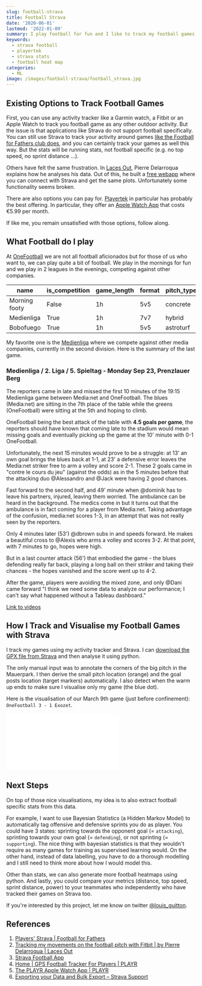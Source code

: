 ```yaml
---
slug: football-strava
title: Football Strava
date: '2020-06-01'
lastmod: '2022-01-09'
summary: I play football for fun and I like to track my football games using Strava aand my GPS watch. In this post I show you how to generate a nice dataviz with python.
keywords:
  - strava football
  - playertek
  - strava stats
  - football heat map
categories:
  - ML
image: /images/football-strava/football_strava.jpg
---
```


## Existing Options to Track Football Games

First, you can use any activity tracker like a Garmin watch, a Fitbit or an Apple Watch to track you football game as any other outdoor activity. But the issue is that applications like Strava do not support football specifically. You can still use Strava to track your activity around games [like the Football for Fathers club does](https://footballforfathers.co.uk/players-strava), and you can certainly track your games as well this way. But the stats will be running stats, not football specific (e.g. no top speed, no sprint distance ...).

Others have felt the same frustration. In [Laces Out](https://thelacesout.com/tracking-my-movements-on-the-football-pitch-with-fitbit-872726e99809), Pierre Delarroqua explains how he analyses his data. Out of this, he built a [free webapp](https://strava-football-app.herokuapp.com/) where you can connect with Strava and get the same plots. Unfortunately some functionality seems broken.

There are also options you can pay for. [Playertek](https://playr.catapultsports.com/eu/#) in particular has probably the best offering. In particular, they offer an [Apple Watch App](https://playr.catapultsports.com/eu/apple-watch/) that costs €5.99 per month.

If like me, you remain unsatisfied with those options, follow along.

## What Football do I play

At [OneFootball](https://company.onefootball.com/) we are not all football aficionados but for those of us who want to, we can play quite a bit of football.
We play in the mornings for fun and we play in 2 leagues in the evenings, competing against other companies.

| name          | is_competition | game_length | format | pitch_type | location | can_use_walls |
|---------------|----------------|-------------|--------|------------|----------|---------------|
| Morning footy | False          | 1h          | 5v5    | concrete   | outdoors | False         |
| Medienliga    | True           | 1h          | 7v7    | hybrid     | outdoors | False         |
| Bobofuego     | True           | 1h          | 5v5    | astroturf  | indoors  | True          |

My favorite one is the [Medienliga](https://www.medienkicker.org/) where we compete against other media companies, currently in the second division. Here is the summary of the last game.

### Medienliga / 2. Liga / 5. Spieltag - Monday Sep 23, Prenzlauer Berg

The reporters came in late and missed the first 10 minutes of the 19:15 Medienliga game between Media:net and OneFootball. The blues (Media:net) are sitting in the 7th place of the table while the greens (OneFootball) were sitting at the 5th and hoping to climb.

OneFootball being the best attack of the table with **4.5 goals per game**, the reporters should have known that coming late to the stadium would mean missing goals and eventually picking up the game at the 10' minute with 0-1 OneFootball.

Unfortunately, the next 15 minutes would prove to be a struggle: at 13' an own goal brings the blues back at 1-1, at 23' a defensive error leaves the Media:net striker free to arm a volley and score 2-1. These 2 goals came in  "contre le cours du jeu" (against the odds) as in the 5 minutes before that the attacking duo @Alessandro and @Jack were having 2 good chances.

Fast forward to the second half, and 49' minute when @dominik has to leave his partners, injured, leaving them worried. The ambulance can be heard in the background. The medics come in but it turns out that the ambulance is in fact coming for a player from Media:net. Taking advantage of the confusion, media:net scores 1-3, in an attempt that was not really seen by the reporters.

Only 4 minutes later (53') @dbrown subs in and speeds forward. He makes a beautiful cross to @Alexis who arms a volley and scores 3-2. At that point, with 7 minutes to go, hopes were high.

But in a last counter attack (56') that embodied the game - the blues defending really far back, playing a long ball on their striker and taking their chances - the hopes vanished and the score went up to 4-2.

After the game, players were avoiding the mixed zone, and only @Dani came forward "I think we need some data to analyze our performance; I can't say what happened without a Tableau dashboard."

[Link to videos](https://photos.app.goo.gl/bCeMCVYia3Ea9nUM6)

## How I Track and Visualise my Football Games with Strava

I track my games using my activity tracker and Strava.
I can [download the GPX file from Strava](https://support.strava.com/hc/en-us/articles/216918437-Exporting-your-Data-and-Bulk-Export) and then analyse it using python.

The only manual input was to annotate the corners of the big pitch in the Mauerpark.
I then derive the small pitch location (orange) and the goal posts location (target markers) automatically.
I also detect when the warm up ends to make sure I visualise only my game (the blue dot).

Here is the visualisation of our March 9th game (just before confinement): `OneFootball 3 - 1 Exozet`.

<embed type="text/html" src="/images/football-strava/strava_football.html" className="w-full aspect-video"/>

## Next Steps

On top of those nice visualisations, my idea is to also extract football specific stats from this data.

For example, I want to use Bayesian Statistics (a Hidden Markov Model) to automatically tag
offensive and defensive sprints you do as player. You could have 3 states: sprinting towards
the opponent goal (= `attacking`), sprinting towards your own goal (= `defending`), or not sprinting (= `supporting`).
The nice thing with bayesian statistics is that they wouldn't require as many games for training as supervised learning would.
On the other hand, instead of data labelling, you have to do a thorough modelling
and I still need to think more about how I would model this.

Other than stats, we can also generate more football heatmaps using python. And lastly, you could compare your metrics (distance, top speed, sprint distance, power) to your teammates who independently who have tracked their games on Strava too.

If you're interested by this project, let me know on twitter [@louis_guitton](https://twitter.com/louis_guitton).

## References

1. [Players' Strava | Football for Fathers](https://footballforfathers.co.uk/players-strava)
1. [Tracking my movements on the football pitch with Fitbit | by Pierre Delarroqua | Laces Out](https://thelacesout.com/tracking-my-movements-on-the-football-pitch-with-fitbit-872726e99809)
1. [Strava Football App](https://strava-football-app.herokuapp.com/)
1. [Home | GPS Football Tracker For Players | PLAYR](https://playr.catapultsports.com/eu/#)
1. [The PLAYR Apple Watch App | PLAYR](https://playr.catapultsports.com/eu/apple-watch/)
1. [Exporting your Data and Bulk Export – Strava Support](https://support.strava.com/hc/en-us/articles/216918437-Exporting-your-Data-and-Bulk-Export)
